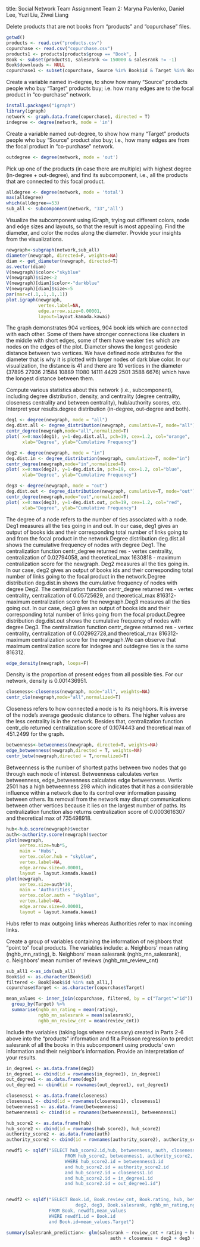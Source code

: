title: Social Network Team Assignment
Team 2: Maryna Pavlenko, Daniel Lee, Yuzi Liu, Ziwei Liang

Delete products that are not books from "products" and "copurchase" files. 
```{r}
getwd()
products <- read.csv("products.csv")
copurchase <- read.csv("copurchase.csv")
products1 <- products[products$group == "Book", ]
Book <- subset(products1, salesrank <= 150000 & salesrank != -1)
Book$downloads <- NULL
copurchase1 <- subset(copurchase, Source %in% Book$id & Target %in% Book$id)
```

Create a variable named in-degree, to show how many "Source" products people who buy "Target" products buy; 
i.e. how many edges are to the focal product in "co-purchase" network.
```{r}
install.packages("igraph")
library(igraph)
network <- graph.data.frame(copurchase1, directed = T)
indegree <- degree(network, mode = 'in')
```
Create a variable named out-degree, to show how many "Target" products people who buy "Source" product also buy;
i.e., how many edges are from the focal product in "co-purchase" network.
```{r}
outdegree <- degree(network, mode = 'out')
```
Pick up one of the products (in case there are multiple) with highest degree (in-degree + out-degree), 
and find its subcomponent, i.e., all the products that are connected to this focal product.
```{r}
alldegree <- degree(network, mode = 'total')
max(alldegree)
which(alldegree==53)
sub_all <- subcomponent(network, "33",'all')
```
Visualize the subcomponent using iGraph, trying out different colors, node and edge sizes and layouts, so that 
the result is most appealing. Find the diameter, and color the nodes along the diameter. Provide your insights from the visualizations.
```{r}
newgraph<-subgraph(network,sub_all)
diameter(newgraph, directed=F, weights=NA)
diam <- get_diameter(newgraph, directed=T)
as.vector(diam)
V(newgraph)$color<-"skyblue"
V(newgraph)$size<-2
V(newgraph)[diam]$color<-"darkblue"
V(newgraph)[diam]$size<-5
par(mar=c(.1,.1,.1,.1))
plot.igraph(newgraph,
            vertex.label=NA,
            edge.arrow.size=0.00001,
            layout=layout.kamada.kawai)
```
The graph demonstrates 904 vertices, 904 book ids which are connected with each other.  Some of them have stronger connections like clusters in the middle with short edges, some of them have weaker ties which are nodes on the edges of the plot. Diameter shows the longest geodesic distance between two vertices. We have defined node attributes for the diameter that is why it is plotted with larger nodes of dark blue color. In our visualization, the distance is 41 and there are 10 vertices in the diameter (37895 27936 21584 10889 11080 14111 4429  2501  3588  6676) which have the longest distance between them.

Compute various statistics about this network (i.e., subcomponent), including degree distribution, density, and 
centrality (degree centrality, closeness centrality and between centrality), hub/authority scores, etc. Interpret your results.degree distribution (in-degree, out-degree and both).
```{r}
deg1 <- degree(newgraph, mode = "all")
deg.dist.all <- degree_distribution(newgraph, cumulative=T, mode="all")
centr_degree(newgraph,mode="all",normalized=T)
plot( x=0:max(deg1), y=1-deg.dist.all, pch=19, cex=1.2, col="orange", 
      xlab="Degree", ylab="Cumulative Frequency")

deg2 <- degree(newgraph, mode = "in")
deg.dist.in <- degree_distribution(newgraph, cumulative=T, mode="in")
centr_degree(newgraph,mode="in",normalized=T)
plot( x=0:max(deg2), y=1-deg.dist.in, pch=19, cex=1.2, col="blue",      
      xlab="Degree", ylab="Cumulative Frequency")

deg3 <- degree(newgraph, mode = "out")
deg.dist.out <- degree_distribution(newgraph, cumulative=T, mode="out")
centr_degree(newgraph,mode="out",normalized=T)
plot( x=0:max(deg3), y=1-deg.dist.out, pch=19, cex=1.2, col="red", 
      xlab="Degree", ylab="Cumulative Frequency")
```
The degree of a node refers to the number of ties associated with a node. Deg1 measures all the ties going in and out. In our case, deg1 gives an output of books ids and their corresponding total number of links going to and from the focal product in the network.Degree distribution deg.dist.all  shows the cumulative frequency of nodes with degree Deg1. The centralization function centr_degree returned res - vertex centrality, centralization of 0.02794058, and theoretical_max  1630818 - maximum centralization score for the newgraph. 
Deg2 measures all the ties going in. In our case, deg2 gives an output of books ids and their corresponding total number of links going to the focal product in the network.Degree distribution deg.dist.in shows the cumulative frequency of nodes with degree Deg2. The centralization function centr_degree returned res - vertex centrality, centralization of 0.05725629, and theoretical_max  816312- maximum centralization score for the newgraph.Deg3 measures all the ties going out. In our case, deg3 gives an output of books ids and their corresponding total number of links going from the focal product.Degree distribution deg.dist.out  shows the cumulative frequency of nodes with degree Deg3. The centralization function centr_degree returned res - vertex centrality, centralization of 0.002992728,and theoretical_max  816312- maximum centralization score for the newgraph.We can observe that maximum centralization score for indegree and outdegree ties is the same 816312.
```{r}
edge_density(newgraph, loops=F)
```
Density is the proportion of present edges from all possible ties. For our network, density is 0.001436951.
```{r}
closeness<-closeness(newgraph, mode="all", weights=NA)
centr_clo(newgraph,mode="all",normalized=T)
```
Closeness refers to how connected a node is to its neighbors. It is inverse of the node's average geodesic distance to others. The higher values are the less centrality is in the network. Besides that, centralization function centr_clo returned centralization score of 0.1074443 and theoretical max of 451.2499 for the graph.
```{r}
betwenness<-betweenness(newgraph, directed=T, weights=NA)
edge_betweenness(newgraph,directed = T, weights=NA)
centr_betw(newgraph,directed = T,normalized=T)
```
Betweenness is the number of shortest paths between two nodes that go through each node of interest. Betweenness
calculates vertex betweenness, edge_betweenness calculates edge betweenness. Vertix 2501 has a high betweenness 298 which indicates that it has a considerable influence within a network due to its control over information passing between others. Its removal from the network may disrupt communications between other vertices because it lies on the largest number of paths. Its centralization function also returns centralization score of 0.0003616307 and theoretical max of 735498918.
```{r}
hub<-hub.score(newgraph)$vector
auth<-authority.score(newgraph)$vector
plot(newgraph,
     vertex.size=hub*5,
     main = 'Hubs',
     vertex.color.hub = "skyblue",
     vertex.label=NA,
     edge.arrow.size=0.00001,
     layout = layout.kamada.kawai)
plot(newgraph,
     vertex.size=auth*10,
     main = 'Authorities',
     vertex.color.auth = "skyblue",
     vertex.label=NA,
     edge.arrow.size=0.00001,
     layout = layout.kamada.kawai)
```
Hubs refer to max outgoing links whereas Authorities refer to max incoming links. 

Create a group of variables containing the information of neighbors that "point to" focal products. The variables include:
a.	Neighbors' mean rating (nghb_mn_rating), 
b.	Neighbors' mean salesrank (nghb_mn_salesrank), 
c.	Neighbors' mean number of reviews (nghb_mn_review_cnt)
```{r}
sub_all1 <-as_ids(sub_all)
Book$id <- as.character(Book$id)
filtered <- Book[Book$id %in% sub_all1,]
copurchase$Target <- as.character(copurchase$Target)

mean_values <- inner_join(copurchase, filtered, by = c("Target"="id")) %>%
  group_by(Target) %>%
  summarise(nghb_mn_rating = mean(rating),
            nghb_mn_salesrank = mean(salesrank),
            nghb_mn_review_cnt = mean(review_cnt))
```
Include the variables (taking logs where necessary) created in Parts 2-6 above into the "products" information and fit a Poisson regression to predict salesrank of all the books in this subcomponent using products' own information and their neighbor's information. Provide an interpretation of your results. 
```{r}
in_degree1 <- as.data.frame(deg2)
in_degree1 <- cbind(id = rownames(in_degree1), in_degree1)
out_degree1 <- as.data.frame(deg3)
out_degree1 <- cbind(id = rownames(out_degree1), out_degree1)

closeness1 <- as.data.frame(closeness)
closeness1 <- cbind(id = rownames(closeness1), closeness1)
betweenness1 <- as.data.frame(betweenness)
betweenness1 <- cbind(id = rownames(betweenness1), betweenness1)

hub_score2 <- as.data.frame(hub)
hub_score2 <- cbind(id = rownames(hub_score2), hub_score2)
authority_score2 <- as.data.frame(auth)
authority_score2 <- cbind(id = rownames(authority_score2), authority_score2)

newdf1 <- sqldf("SELECT hub_score2.id,hub, betweenness, auth, closeness, deg2, deg3 
                      FROM hub_score2, betweenness1, authority_score2, closeness1, in_degree1, out_degree1
                      WHERE hub_score2.id = betweenness1.id 
                      and hub_score2.id = authority_score2.id
                      and hub_score2.id = closeness1.id
                      and hub_score2.id = in_degree1.id
                      and hub_score2.id = out_degree1.id")


newdf2 <- sqldf("SELECT Book.id, Book.review_cnt, Book.rating, hub, betweenness, auth, closeness, 
                          deg2, deg3, Book.salesrank, nghb_mn_rating,nghb_mn_review_cnt,nghb_mn_salesrank 
                FROM Book, newdf1,mean_values 
                WHERE newdf1.id = Book.id
                and Book.id=mean_values.Target")

summary(salesrank_prediction<- glm(salesrank ~ review_cnt + rating + hub + betweenness + 
                                       auth + closeness + deg2 + deg3 + nghb_mn_rating + nghb_mn_review_cnt + nghb_mn_salesrank, family="poisson", data=newdf2))
```
